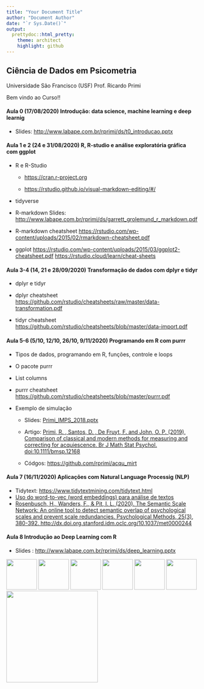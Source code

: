 ```yaml
---
title: "Your Document Title"
author: "Document Author"
date: "`r Sys.Date()`"
output:
  prettydoc::html_pretty:
    theme: architect
    highlight: github
---
```

## Ciência de Dados em Psicometria

Universidade São Francisco (USF) Prof. Ricardo Primi

Bem vindo ao Curso!!

#### Aula 0 (17/08/2020) Introdução: data science, machine learning e deep learnig

-   Slides: <http://www.labape.com.br/rprimi/ds/t0_introducao.pptx>

#### Aula 1 e 2 (24 e 31/08/2020) R, R-studio e análise exploratória gráfica com ggplot

-   R e R-Studio

    -   <https://cran.r-project.org>

    -   <https://rstudio.github.io/visual-markdown-editing/#/>

-   tidyverse

-   R-markdown Slides: <http://www.labape.com.br/rprimi/ds/garrett_grolemund_r_markdown.pdf>

-   R-markdown cheatsheet <https://rstudio.com/wp-content/uploads/2015/02/rmarkdown-cheatsheet.pdf>

-   ggplot <https://rstudio.com/wp-content/uploads/2015/03/ggplot2-cheatsheet.pdf> <https://rstudio.cloud/learn/cheat-sheets>

#### Aula 3-4 (14, 21 e 28/09/2020) Transformação de dados com dplyr e tidyr

-   dplyr e tidyr

-   dplyr cheatsheet <https://github.com/rstudio/cheatsheets/raw/master/data-transformation.pdf>

-   tidyr cheatsheet <https://github.com/rstudio/cheatsheets/blob/master/data-import.pdf>

#### Aula 5-6 (5/10, 12/10, 26/10, 9/11/2020) Programando em R com purrr

-   Tipos de dados, programando em R, funções, controle e loops

-   O pacote purrr

-   List columns

-   purrr cheatsheet <https://github.com/rstudio/cheatsheets/blob/master/purrr.pdf>

-   Exemplo de simulação

    -   Slides: [Primi\_IMPS\_2018.pptx](http://www.labape.com.br/rprimi/ds/Primi_IMPS_2018.pptx)

    -   Artigo: [Primi, R. , Santos, D. , De Fruyt, F. and John, O. P. (2019), Comparison of classical and modern methods for measuring and correcting for acquiescence. Br J Math Stat Psychol. doi:10.1111/bmsp.12168](http://www.labape.com.br/Web/rprimi/ds/paper_bjmsp.pdf)

    -   Códgos: <https://github.com/rprimi/acqu_mirt>

#### Aula 7 (16/11/2020) Aplicações com Natural Language Processig (NLP)

-   Tidytext: <https://www.tidytextmining.com/tidytext.html>
-   [Uso do word-to-vec (word embeddings) para análise de textos](http://www.labape.com.br/rprimi/ds/cap_primi_v0_rev.pdf)
-   [Rosenbusch, H., Wanders, F., & Pit, I. L. (2020). The Semantic Scale Network: An online tool to detect semantic overlap of psychological scales and prevent scale redundancies. Psychological Methods, 25(3), 380-392. http://dx.doi.org.stanford.idm.oclc.org/10.1037/met0000244](http://www.labape.com.br/rprimi/ds/The%20Semantic%20Scale%20Network.pdf)

#### Aula 8 Introdução ao Deep Learning com R

-   Slides : <http://www.labape.com.br/rprimi/ds/deep_learning.pptx>


<img src="imagens/rmarkdown.png" width="80"/> <img src="imagens/tidyverse.png" width="80"/> <img src="../imagens/ggplot2.png" width="80"/> <img src="imagens/dplyr.png" width="80"/> <img src="../imagens/tidyr.png" width="80"/>  <img src="imagens/purrr.png" width="80"/> <img src="imagens/keras.png" width="240"/> 

